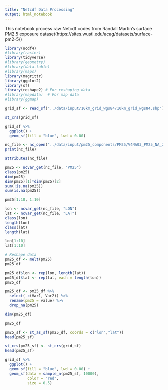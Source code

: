 ```yaml
---
title: "Netcdf Data Processing"
output: html_notebook
---
```


This notebook process raw Netcdf codes from Randall Martin's surface PM2.5 exposure dataset(https://sites.wustl.edu/acag/datasets/surface-pm2-5/)

```r
library(ncdf4)
#library(raster)
library(tidyverse)
#library(geometry)
#library(data.table)
#library(maps)
library(magrittr)
library(ggplot2)
library(sf)
library(reshape2) # For reshaping data
#library(mapdata)  # For map data
#library(ggmap)
```

```r
grid_sf <- read_sf("../data/input/10km_grid_wgs84/10km_grid_wgs84.shp")

st_crs(grid_sf)

grid_sf %>% 
  ggplot() + 
  geom_sf(fill = "blue", lwd = 0.00)
```


```r
nc_file <- nc_open("../data/input/pm25_components/PM25/V4NA03_PM25_NA_200001_200012-RH35.nc")
print(nc_file)
```

```r
attributes(nc_file)
```

```r
pm25 <- ncvar_get(nc_file, "PM25")
class(pm25)
dim(pm25)
dim(pm25)[1]*dim(pm25)[2]
sum(!is.na(pm25))
sum(is.na(pm25))
```

```r
pm25[1:10, 1:10]
```

```r
lon <- ncvar_get(nc_file, "LON")
lat <- ncvar_get(nc_file, "LAT")
class(lon)
length(lon)
class(lat)
length(lat)

lon[1:10]
lat[1:10]
```

```r
# Reshape data
pm25_df <- melt(pm25)
pm25_df
```

```r
pm25_df$lon <- rep(lon, length(lat))
pm25_df$lat <- rep(lat, each = length(lon))
pm25_df
```

```r
pm25_df <- pm25_df %>% 
  select(-c(Var1, Var2)) %>% 
  rename(pm25 = value) %>% 
  drop_na(pm25)

dim(pm25_df)
```

```r
pm25_df
```

```r
pm25_sf <- st_as_sf(pm25_df, coords = c("lon","lat"))
head(pm25_sf)
```

```r
st_crs(pm25_sf) <- st_crs(grid_sf)
head(pm25_sf)
```

```r
grid_sf %>% 
  ggplot() + 
  geom_sf(fill = "blue", lwd = 0.00) + 
  geom_sf(data = sample_n(pm25_sf, 10000), 
          color = "red", 
          size = 0.5)
```
